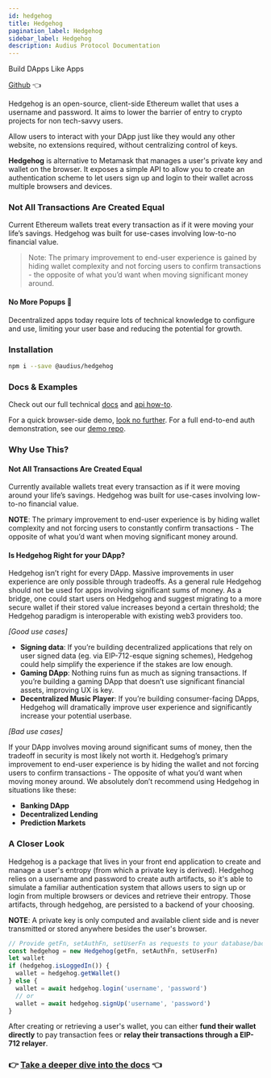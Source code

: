 ```yaml
---
id: hedgehog
title: Hedgehog
pagination_label: Hedgehog
sidebar_label: Hedgehog
description: Audius Protocol Documentation
---
```


Build DApps Like Apps

[Github](https://github.com/AudiusProject/hedgehog) 👈

Hedgehog is an open-source, client-side Ethereum wallet that uses a username and password. It aims
to lower the barrier of entry to crypto projects for non tech-savvy users.

Allow users to interact with your DApp just like they would any other website, no extensions
required, without centralizing control of keys.

**Hedgehog** is alternative to Metamask that manages a user's private key and wallet on the browser.
It exposes a simple API to allow you to create an authentication scheme to let users sign up and
login to their wallet across multiple browsers and devices.

### Not All Transactions Are Created Equal

Current Ethereum wallets treat every transaction as if it were moving your life’s savings. Hedgehog
was built for use-cases involving low-to-no financial value.

> Note: The primary improvement to end-user experience is gained by hiding wallet complexity and not
> forcing users to confirm transactions - the opposite of what you’d want when moving significant
> money around.

#### No More Popups 🦊

Decentralized apps today require lots of technical knowledge to configure and use, limiting your
user base and reducing the potential for growth.

### Installation

```bash
npm i --save @audius/hedgehog
```

### Docs & Examples

Check out our full technical [docs](http://audiusproject.github.io/hedgehog-docs) and
[api how-to](http://audiusproject.github.io/hedgehog-docs#how-to).

For a quick browser-side demo, [look no further](https://codesandbox.io/embed/pp9zzv2n00). For a
full end-to-end auth demonstration, see our
[demo repo](https://github.com/AudiusProject/audius-hedgehog-demo).

### Why Use This?

#### Not All Transactions Are Created Equal

Currently available wallets treat every transaction as if it were moving around your life’s savings.
Hedgehog was built for use-cases involving low-to-no financial value.

**NOTE**: The primary improvement to end-user experience is by hiding wallet complexity and not
forcing users to constantly confirm transactions - The opposite of what you’d want when moving
significant money around.

#### Is Hedgehog Right for your DApp?

Hedgehog isn’t right for every DApp. Massive improvements in user experience are only possible
through tradeoffs. As a general rule Hedgehog should not be used for apps involving significant sums
of money. As a bridge, one could start users on Hedgehog and suggest migrating to a more secure
wallet if their stored value increases beyond a certain threshold; the Hedgehog paradigm is
interoperable with existing web3 providers too.

_\[Good use cases\]_

- **Signing data**: If you’re building decentralized applications that rely on user signed data
  \(eg. via EIP-712-esque signing schemes\), Hedgehog could help simplify the experience if the
  stakes are low enough.
- **Gaming DApp**: Nothing ruins fun as much as signing transactions. If you’re building a gaming
  DApp that doesn’t use significant financial assets, improving UX is key.
- **Decentralized Music Player**: If you’re building consumer-facing DApps, Hedgehog will
  dramatically improve user experience and significantly increase your potential userbase.

_\[Bad use cases\]_

If your DApp involves moving around significant sums of money, then the tradeoff in security is most
likely not worth it. Hedgehog’s primary improvement to end-user experience is by hiding the wallet
and not forcing users to confirm transactions - The opposite of what you’d want when moving money
around. We absolutely don’t recommend using Hedgehog in situations like these:

- **Banking DApp**
- **Decentralized Lending**
- **Prediction Markets**

### A Closer Look

Hedgehog is a package that lives in your front end application to create and manage a user's entropy
\(from which a private key is derived\). Hedgehog relies on a username and password to create auth
artifacts, so it's able to simulate a familiar authentication system that allows users to sign up or
login from multiple browsers or devices and retrieve their entropy. Those artifacts, through
hedgehog, are persisted to a backend of your choosing.

**NOTE**: A private key is only computed and available client side and is never transmitted or
stored anywhere besides the user's browser.

```javascript
// Provide getFn, setAuthFn, setUserFn as requests to your database/backend service (more details in docs).
const hedgehog = new Hedgehog(getFn, setAuthFn, setUserFn)
let wallet
if (hedgehog.isLoggedIn()) {
  wallet = hedgehog.getWallet()
} else {
  wallet = await hedgehog.login('username', 'password')
  // or
  wallet = await hedgehog.signUp('username', 'password')
}
```

After creating or retrieving a user's wallet, you can either **fund their wallet directly** to pay
transaction fees or **relay their transactions through a EIP-712 relayer**.

### 👉 [Take a deeper dive into the docs](https://audiusproject.github.io/hedgehog-docs/#installation) 👈
